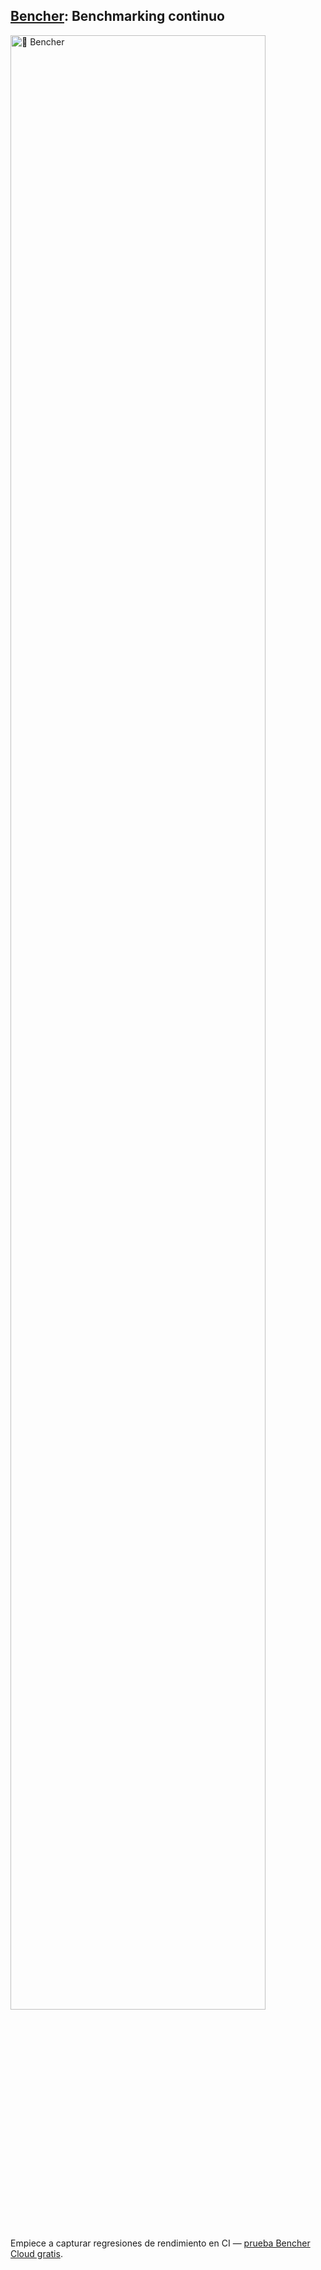 
## [Bencher](/docs/es/pricing): Benchmarking continuo
<div class="content has-text-centered">
    <a href="/docs/es/pricing">
        <img src={BENCHER_WORDMARK} width="90%" alt="🐰 Bencher" />
    </a>
</div>

<BencherIntro />

Empiece a capturar regresiones de rendimiento en CI — [prueba Bencher Cloud gratis](/docs/es/pricing).
